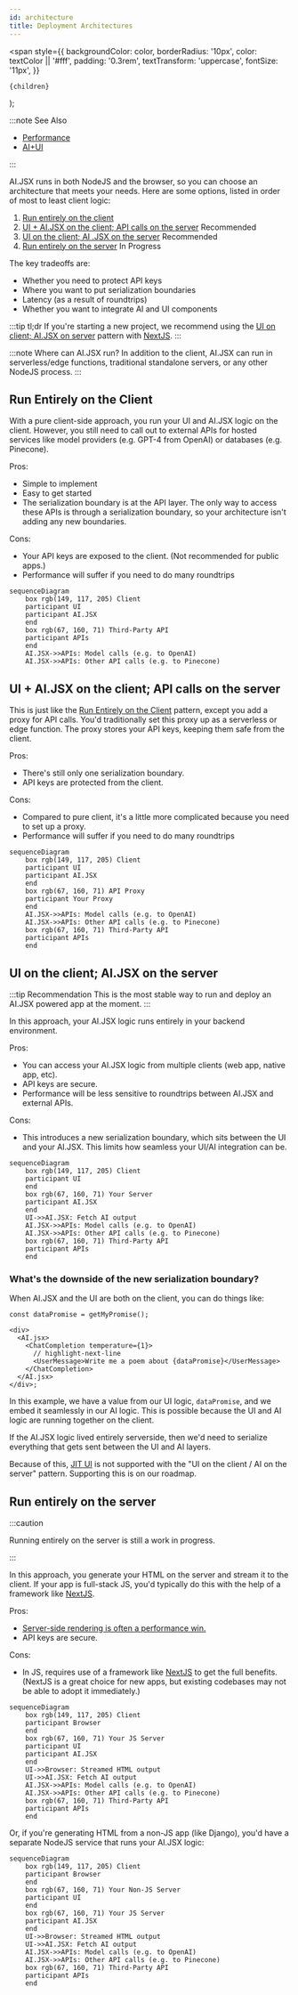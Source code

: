 ```yaml
---
id: architecture
title: Deployment Architectures
---
```


  <span
    style={{
      backgroundColor: color,
      borderRadius: '10px',
      color: textColor || '#fff',
      padding: '0.3rem',
      textTransform: 'uppercase',
      fontSize: '11px',
    }}
  >
    {children}
  </span>
);

:::note See Also

- [Performance](./performance.md)
- [AI+UI](./ai-ui.md)

:::

AI.JSX runs in both NodeJS and the browser, so you can choose an architecture that meets your needs. Here are some options, listed in order of most to least client logic:

1. [Run entirely on the client](#run-entirely-on-the-client)
1. [UI + AI.JSX on the client; API calls on the server](#ui--aijsx-on-the-client-api-calls-on-the-server) <Highlight color="#4cb3d4">Recommended</Highlight>
1. [UI on the client; AI .JSX on the server](#ui-on-the-client-aijsx-on-the-server) <Highlight color="#4cb3d4">Recommended</Highlight>
1. [Run entirely on the server](#run-entirely-on-the-server) <Highlight color="#DDD" textColor="#000">In Progress</Highlight>

The key tradeoffs are:

- Whether you need to protect API keys
- Where you want to put serialization boundaries
- Latency (as a result of roundtrips)
- Whether you want to integrate AI and UI components

:::tip tl;dr
If you're starting a new project, we recommend using the [UI on client; AI.JSX on server](#ui-on-the-client-aijsx-on-the-server) pattern with [NextJS](https://nextjs.org/).
:::

:::note Where can AI.JSX run?
In addition to the client, AI.JSX can run in serverless/edge functions, traditional standalone servers, or any other NodeJS process.
:::

## Run Entirely on the Client

With a pure client-side approach, you run your UI and AI.JSX logic on the client. However, you still need to call out to external APIs for hosted services like model providers (e.g. GPT-4 from OpenAI) or databases (e.g. Pinecone).

Pros:

- Simple to implement
- Easy to get started
- The serialization boundary is at the API layer. The only way to access these APIs is through a serialization boundary, so your architecture isn't adding any new boundaries.

Cons:

- Your API keys are exposed to the client. (Not recommended for public apps.)
- Performance will suffer if you need to do many roundtrips

```mermaid
sequenceDiagram
    box rgb(149, 117, 205) Client
    participant UI
    participant AI.JSX
    end
    box rgb(67, 160, 71) Third-Party API
    participant APIs
    end
    AI.JSX->>APIs: Model calls (e.g. to OpenAI)
    AI.JSX->>APIs: Other API calls (e.g. to Pinecone)
```

## UI + AI.JSX on the client; API calls on the server

This is just like the [Run Entirely on the Client](#run-entirely-on-the-client) pattern, except you add a proxy for API calls. You'd traditionally set this proxy up as a serverless or edge function. The proxy stores your API keys, keeping them safe from the client.

Pros:

- There's still only one serialization boundary.
- API keys are protected from the client.

Cons:

- Compared to pure client, it's a little more complicated because you need to set up a proxy.
- Performance will suffer if you need to do many roundtrips

```mermaid
sequenceDiagram
    box rgb(149, 117, 205) Client
    participant UI
    participant AI.JSX
    end
    box rgb(67, 160, 71) API Proxy
    participant Your Proxy
    end
    AI.JSX->>APIs: Model calls (e.g. to OpenAI)
    AI.JSX->>APIs: Other API calls (e.g. to Pinecone)
    box rgb(67, 160, 71) Third-Party API
    participant APIs
    end
```

## UI on the client; AI.JSX on the server

:::tip Recommendation
This is the most stable way to run and deploy an AI.JSX powered app at the moment.
:::

In this approach, your AI.JSX logic runs entirely in your backend environment.

Pros:

- You can access your AI.JSX logic from multiple clients (web app, native app, etc).
- API keys are secure.
- Performance will be less sensitive to roundtrips between AI.JSX and external APIs.

Cons:

- This introduces a new serialization boundary, which sits between the UI and your AI.JSX. This limits how seamless your UI/AI integration can be.

```mermaid
sequenceDiagram
    box rgb(149, 117, 205) Client
    participant UI
    end
    box rgb(67, 160, 71) Your Server
    participant AI.JSX
    end
    UI->>AI.JSX: Fetch AI output
    AI.JSX->>APIs: Model calls (e.g. to OpenAI)
    AI.JSX->>APIs: Other API calls (e.g. to Pinecone)
    box rgb(67, 160, 71) Third-Party API
    participant APIs
    end
```

### What's the downside of the new serialization boundary?

When AI.JSX and the UI are both on the client, you can do things like:

```tsx
const dataPromise = getMyPromise();

<div>
  <AI.jsx>
    <ChatCompletion temperature={1}>
      // highlight-next-line
      <UserMessage>Write me a poem about {dataPromise}</UserMessage>
    </ChatCompletion>
  </AI.jsx>
</div>;
```

In this example, we have a value from our UI logic, `dataPromise`, and we embed it seamlessly in our AI logic. This is possible because the UI and AI logic are running together on the client.

If the AI.JSX logic lived entirely serverside, then we'd need to serialize everything that gets sent between the UI and AI layers.

Because of this, [JIT UI](./ai-ui.md#just-in-time-jit-ui) is not supported with the "UI on the client / AI on the server" pattern. Supporting this is on our roadmap.

## Run entirely on the server

:::caution

Running entirely on the server is still a work in progress.

:::

In this approach, you generate your HTML on the server and stream it to the client. If your app is full-stack JS, you'd typically do this with the help of a framework like [NextJS](https://nextjs.org/).

Pros:

- [Server-side rendering is often a performance win.](https://nextjs.org/docs/getting-started/react-essentials)
- API keys are secure.

Cons:

- In JS, requires use of a framework like [NextJS](https://nextjs.org/) to get the full benefits. (NextJS is a great choice for new apps, but existing codebases may not be able to adopt it immediately.)

```mermaid
sequenceDiagram
    box rgb(149, 117, 205) Client
    participant Browser
    end
    box rgb(67, 160, 71) Your JS Server
    participant UI
    participant AI.JSX
    end
    UI->>Browser: Streamed HTML output
    UI->>AI.JSX: Fetch AI output
    AI.JSX->>APIs: Model calls (e.g. to OpenAI)
    AI.JSX->>APIs: Other API calls (e.g. to Pinecone)
    box rgb(67, 160, 71) Third-Party API
    participant APIs
    end
```

Or, if you're generating HTML from a non-JS app (like Django), you'd have a separate NodeJS service that runs your AI.JSX logic:

```mermaid
sequenceDiagram
    box rgb(149, 117, 205) Client
    participant Browser
    end
    box rgb(67, 160, 71) Your Non-JS Server
    participant UI
    end
    box rgb(67, 160, 71) Your JS Server
    participant AI.JSX
    end
    UI->>Browser: Streamed HTML output
    UI->>AI.JSX: Fetch AI output
    AI.JSX->>APIs: Model calls (e.g. to OpenAI)
    AI.JSX->>APIs: Other API calls (e.g. to Pinecone)
    box rgb(67, 160, 71) Third-Party API
    participant APIs
    end
```
